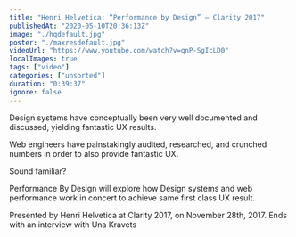 ```yaml
---
title: "Henri Helvetica: “Performance by Design” — Clarity 2017"
publishedAt: "2020-05-10T20:36:13Z"
image: "./hqdefault.jpg"
poster: "./maxresdefault.jpg"
videoUrl: "https://www.youtube.com/watch?v=qnP-SgIcLD0"
localImages: true
tags: ["video"]
categories: ["unsorted"]
duration: "0:39:37"
ignore: false
---
```

Design systems have conceptually been very well documented and discussed, yielding fantastic UX results.

Web engineers have painstakingly audited, researched, and crunched numbers in order to also provide fantastic UX.

Sound familiar?

Performance By Design will explore how Design systems and web performance work in concert to achieve same first class UX result.

Presented by Henri Helvetica at Clarity 2017, on November 28th, 2017. Ends with an interview with Una Kravets
